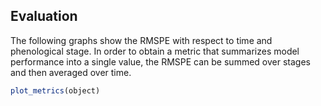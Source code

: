 ## **Evaluation**

The following graphs show the RMSPE with respect to time and phenological stage. In order to obtain a metric that summarizes model performance into a single value, the RMSPE can be summed over stages and then averaged over time.

```r
plot_metrics(object)
```
